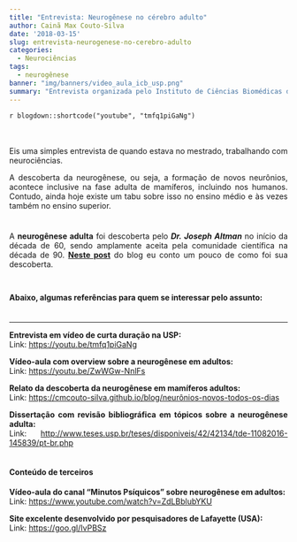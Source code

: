 ```yaml
---
title: "Entrevista: Neurogênese no cérebro adulto"
author: Cainã Max Couto-Silva
date: '2018-03-15'
slug: entrevista-neurogenese-no-cerebro-adulto
categories:
  - Neurociências
tags:
  - neurogênese
banner: "img/banners/video_aula_icb_usp.png"
summary: "Entrevista organizada pelo Instituto de Ciências Biomédicas da USP, e referências para o estudo da neurogênese adulta em mamíferos."
---
```


<meta property="og:image" content="https://cmcouto-silva.github.io/img/banners/video_aula_icb_usp.png" />

<style>
body {
text-align: justify
}
</style>

`r blogdown::shortcode("youtube", "tmfq1piGaNg")`

<br><br>
Eis uma simples entrevista de quando estava no mestrado, trabalhando com neurociências.

A descoberta da neurogênese, ou seja, a formação de novos neurônios, acontece inclusive na fase adulta de mamíferos, incluindo nos humanos. Contudo, ainda hoje existe um tabu sobre isso no ensino médio e às vezes também no ensino superior.

<div style="blackground-color:#e5e5e5; padding:10px 0px 10px 0px;">
A **neurogênese adulta** foi descoberta pelo **_Dr. Joseph Altman_** no início da década de 60, sendo amplamente aceita pela comunidade científica na década de 90. [**Neste post**](https://cmcouto-silva.github.io/blog/neurônios-novos-todos-os-dias) do blog eu conto um pouco de como foi sua descoberta.
</div>

#### Abaixo, algumas referências para quem se interessar pelo assunto: <br><br>

---

**Entrevista em vídeo de curta duração na USP:**  
Link: <a href ="https://youtu.be/tmfq1piGaNg" target="_blank">https://youtu.be/tmfq1piGaNg</a>

**Vídeo-aula com overview sobre a neurogênese em adultos:**  
Link: <a href ="https://youtu.be/ZwWGw-NnlFs" target="_blank">https://youtu.be/ZwWGw-NnlFs</a>

**Relato da descoberta da neurogênese em mamíferos adultos:**  
Link: <a href ="https://cmcouto-silva.github.io/blog/neurônios-novos-todos-os-dias" target="_blank">https://cmcouto-silva.github.io/blog/neurônios-novos-todos-os-dias</a>

**Dissertação com revisão bibliográfica em tópicos sobre a neurogênese adulta:**  
Link: <a href ="http://www.teses.usp.br/teses/disponiveis/42/42134/tde-11082016-145839/pt-br.php" target="_blank">http://www.teses.usp.br/teses/disponiveis/42/42134/tde-11082016-145839/pt-br.php</a><br /><br>

#### Conteúdo de terceiros

**Vídeo-aula do canal “Minutos Psíquicos” sobre neurogênese em adultos:**  
Link: <a href ="https://www.youtube.com/watch?v=ZdLBblubYKU" target="_blank">https://www.youtube.com/watch?v=ZdLBblubYKU</a>

**Site excelente desenvolvido por pesquisadores de Lafayette (USA):**  
Link: <a href ="https://goo.gl/IvPBSz" target="_blank">https://goo.gl/IvPBSz</a>
